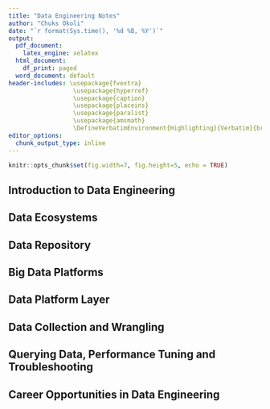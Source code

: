 ```yaml
---
title: "Data Engineering Notes"
author: "Chuks Okoli"
date: "`r format(Sys.time(), '%d %B, %Y')`"
output:
  pdf_document:
    latex_engine: xelatex
  html_document:
    df_print: paged
  word_document: default
header-includes: \usepackage{fvextra} 
                  \usepackage{hyperref} 
                  \usepackage{caption} 
                  \usepackage{placeins}
                  \usepackage{paralist}
                  \usepackage{amsmath} 
                  \DefineVerbatimEnvironment{Highlighting}{Verbatim}{breaklines,commandchars=\\\{\}}
editor_options:
  chunk_output_type: inline
---
```


```r
knitr::opts_chunk$set(fig.width=7, fig.height=5, echo = TRUE)
```

## Introduction to Data Engineering

```{=latex}
 In the simplest possible terms, the field of Data Engineering concerns itself with the mechanics for the flow and access of data. And its goal is to make quality data available for fact-finding and data-driven decision making.

The field of Data Engineering involves:
\begin{enumerate}
\item Collecting source data 
    \begin{itemize}
      \item Extracting, integrating, and organizing data from disparate sources
        \begin{compactitem}
          \item Develop tools, workflows, and processes that help data acquisition from multiple sources
          \item Design, build, and maintain scalable data architecture for storing source data
        \end{compactitem}
    \end{itemize}

\item Processing data
    \begin{itemize}
      \item Cleaning, transforming, and preparing data to make it usable
        \begin{compactitem}
          \item Implement and maintain distributed systems for large-scale data processing
          \item Design pipelines for the extraction, transformation, and loading of data into data repositories
          \item Design solutions for validating and safeguarding quality, privacy, and security of data
          \item Performance optimization
          \item Adherence to compliance guidelines
        \end{compactitem}
    \end{itemize}
    
\item Storing data
    \begin{itemize}
      \item Storing data for reliability and easy availability of data
        \begin{compactitem}
          \item Data stores for storage of processed data
          \item Scalable systems
          \item Ensuring data privacy, security, compliance, monitoring, backup, and recovery
        \end{compactitem}
    \end{itemize}
    
\item Making data available to users securely
  \begin{compactitem}
    \item APIs, services, and programs for retrieving data for end-users
    \item User access through interfaces and dashboards
    \item Checks and balances to ensure data security
  \end{compactitem}
\end{enumerate}

Modern data ecosystem includes a network of interconnected and continually evolving entities that include:
\begin{compactitem}
\item Data, that is available in a host of different formats, structures, and sources. 
\item Enterprise Data Environment, in which raw data is staged so it can be organized, cleaned, and optimized for use by end-users.
\item End-users, such as business stakeholders, analysts, and programmers who consume data for various purposes.
\end{compactitem}
Emerging technologies such as Cloud Computing, Machine Learning, and Big Data, are continually reshaping the data ecosystem and the possibilities it offers.

Data Engineers, Data Analysts, Data Scientists, Business Analysts, and Business Intelligence Analysts, all play a vital role in the ecosystem for deriving insights and business results from data. \\

\textbf{Responsibility of a Data Engineer}
\begin{compactitem}
\item Extract, organize, and integrate data from disparate sources
\item Prepare data for analysis and reporting by transforming and cleansing it
\item Design and manage data pipelines that encompasses the journey of data from source to destination systems
\item Setup and manage infrastructure for ingestion, processing and storage of data including data platforms, data stores, distributed systems, and data repositories.
\end{compactitem}

\textbf{Skillset of a Data Engineer} \\
Some of the technical skills includes knowledge of:
\begin{compactitem}
\item Operating Systems
  \begin{compactitem}
  \item UNIX
  \item Linus
  \item Windows Administrative Tools
  \item System Utilities \& Commands
  \end{compactitem}
\item Infrastructure Components
  \begin{compactitem}
  \item Virtual Machines
  \item Networking
  \item Application Services
  \item Cloud-based Services like AWS, Google Cloud Platform (GCP), IBM Cloud, Microsoft Azure 
  \end{compactitem}
\item Databases and Data Warehouses
  \begin{compactitem}
  \item RDBMS - IBM DB2, MySQL, Oracle Database, PostgreSQL
  \item NoSQL - Redis, MongoDB, Cassandra, Neo4J
  \item Data Warehouses - Oracle Exadata, IBM DB2 Warehouse on cloud, IBM Netezza Performance Server, Amazon Redshift
  \end{compactitem}
\item Data Pipelines
  \begin{compactitem}
  \item Apache Beam
  \item Airflow
  \item DataFlow
  \end{compactitem}
\item ETL Tools
  \begin{compactitem}
  \item IBM Infosphere Information Server
  \item AWS Glue
  \item Improvado
  \end{compactitem}
\item Proficiency in languages for querying, manipulating, and processing data
  \begin{compactitem}
  \item SQL for relational databases, SQL-like query languages for NoSQL databases
  \item Python, R, and Java
  \item Shell and Scripting languages such as Unix/Linux Shell and PowerShell
  \end{compactitem}
\item Big Data processing tools
  \begin{compactitem}
  \item Hadoop
  \item Hive
  \item Spark
  \end{compactitem}
\end{compactitem}

\textbf{Role of a Data Engineer} \\
The goal of Data Engineering is to make quality data available for analytics and decision-making. And it does this by collecting raw source data, processing data so it becomes usable, storing data, and making quality data available to users securely.  

The role of a Data Engineer includes:
\begin{compactitem}
\item Gathering data from disparate sources.
\item Integrating data into a unified view for data consumers.
\item Preparing data for analytics and reporting.
\item Managing data pipelines for a continuous flow of data from source to destination systems.
\item Managing the complete infrastructure for the collection, processing, and storage of data.
\end{compactitem}

To be successful in their role, Data Engineers need a mix of technical, functional, and soft skills.
\begin{compactitem}
\item Technical Skills include working with different operating systems and infrastructure components such as virtual machines, networks, and application services. It also includes working with databases and data warehouses, data pipelines, ETL tools, big data processing tools, and languages for querying, manipulating, and processing data. 
\item An understanding of the potential application of data in business is an important skill for a data engineer. Other functional skills include the ability to convert business requirements into technical specifications, an understanding of the software development lifecycle, and the areas of data quality, privacy, security, and governance. 
\item Soft Skills include interpersonal skills, the ability to work collaboratively, teamwork, and effective communication. 
\end{compactitem}
```

## Data Ecosystems

```{=latex}
A Data Engineer’s ecosystem includes the infrastructure, tools, frameworks, and processes for extracting data, architecting and managing data pipelines and data repositories, managing workflows, developing applications, and managing BI and Reporting tools.

There are two main types of data repositories - Transactional and analytical.
\begin{compactitem}
\item \textbf{Transactional systems, also known as Online Transaction Processing (or OLTP) systems}, are designed to store high-volume day-to-day operational data. Such as online banking transactions, ATM transactions, and airline bookings. While OLTP databases are typically relational, they can also be non-relational. 
\item \textbf{Analytical systems, also known as Online Analytical Processing (OLAP) systems}, are optimized for conducting complex data analytics. These include relational and non-relational databases, data warehouses, data marts, data lakes, and big data stores. The type, format, sources of data, and context of use influence which data repository is ideal.
\end{compactitem}

Based on how well-defined the structure of the data is, data can be categorized as
\begin{compactitem}
\item Structured data, that is data which is well organized in formats that can be stored in databases.
  \begin{compactitem}
  \item SQL Databases
  \item Online Transaction Processing
  \item Spreadsheet
  \item Online forms
  \item Sensors GPS and RFID
  \item Network and Web server logs
  \end{compactitem}
\item Semi-structured data, that is data which is partially organized and partially free-form.
  \begin{compactitem}
  \item E-mails
  \item XML and other markup language
  \item Binary executables
  \item TCP/IP packets
  \item Zipped files
  \item Integration of data
  \end{compactitem}
\item Unstructured data, that is data which can not be organized conventionally into rows and columns.
  \begin{compactitem}
  \item Web pages
  \item Social media feeds
  \item Images in varied file formats
  \item Video and Audio files
  \item Documents and PDF files
  \item Powerpoint presentation
  \item Media logs
  \item Surveys
  \end{compactitem}
\end{compactitem}

Data comes in a wide-ranging variety of file formats, such as, delimited text files, spreadsheets, XML, PDF, and JSON, each with its own list of benefits and limitations of use.

Data is extracted from multiple data sources, ranging from relational and non-relational databases, to APIs, web services, data streams, social platforms, and sensor devices.

Once the data is identified and gathered from different sources, it needs to be staged in a data repository so that it can be prepared for analysis. The type, format, and sources of data influence the type of data repository that can be used.

Data professionals need a host of languages that can help them extract, prepare, and analyse data. These can be classified as:
\begin{compactitem}
\item Querying languages, such as SQL, used for accessing and manipulating data from databases.
\item Programming languages such as Python, R, and Java, for developing applications and controlling application behavior.
\item Shell and Scripting languages, such as Unix/Linux Shell, and PowerShell, for automating repetitive operational tasks.
\end{compactitem}
```

## Data Repository

```{=latex}
A \textbf{Data Repository} is a general term that refers to data that has been collected, organized, and isolated so that it can be used for reporting, analytics, and also for archival purposes. 

The different types of Data Repositories include:
\begin{itemize}
\item Databases, which can be relational or non-relational, each following a set of organizational principles, the types of data they can store, and the tools that can be used to query, organize, and retrieve data.
\item Data Warehouses, that consolidate incoming data into one comprehensive store house. 
\item Data Marts, that are essentially sub-sections of a data warehouse, built to isolate data for a particular business function or use case.
\item Data Lakes, that serve as storage repositories for large amounts of structured, semi-structured, and unstructured data in their native format.
\item Big Data Stores, that provide distributed computational and storage infrastructure to store, scale, and process very large data sets.
\end{itemize}

The ETL, or Extract Transform and Load, Process is an automated process that converts raw data into analysis-ready data by:
\begin{compactitem}
\item Extracting data from source locations.
\item Transforming raw data by cleaning, enriching, standardizing, and validating it.
\item Loading the processed data into a destination system or data repository.
\end{compactitem}

The ELT, or Extract Load and Transfer, Process is a variation of the ETL Process. In this process, extracted data is loaded into the target system before the transformations are applied. This process is ideal for Data Lakes and working with Big Data.

Data Pipeline, sometimes used interchangeably with ETL and ELT, encompasses the entire journey of moving data from its source to a destination data lake or application, using the ETL or ELT process.

Data Integration Platforms combine disparate sources of data, physically or logically, to provide a unified view of the data for analytics purposes.
```

## Big Data Platforms

```{=latex}
Big Data refers to the vast amounts of data that is being produced each moment of every day, by people, tools, and machines. The sheer velocity, volume, and variety of data challenged the tools and systems used for conventional data, leading to the emergence of processing tools and platforms designed specifically for Big Data.

\textbf{V's of Big Data}
\begin{compactitem}
\item Velocity - speed at which data accumulates. Data is being generated extremely fast, in a process that never stops. Near or real-time streaming, local, and cloud-based technologies can process information very quickly. 
\item Volume - scale of the data, or the increase in the amount of data stored. 
\item Variety - the diversity of the data. Structured data fits neatly into rows and columns, in relational databases while unstructured data is not organized in a pre-defined way, like Tweets, blog posts, pictures, numbers, and video. Variety also reflects that data comes from different sources, machines, people, and processes, both internal and external to organizations. Drivers are mobile technologies, social media, wearable technologies, geo technologies, video, and many, many more. 
\item Veracity - the quality and origin of data, and its conformity to facts and accuracy. Attributes include consistency, completeness, integrity, and ambiguity. 
\item Value - our ability and need to turn data into value. \end{compactitem}

Big Data processing technologies help derive value from big data. These include NoSQL databases and Data Lakes and open-source technologies such as Apache Hadoop, Apache Hive, and Apache Spark.
\begin{compactitem}
\item Apache Hadoop provides distributed storage and processing of large datasets across clusters of computers. One of its main components, the Hadoop File Distribution System, or HDFS, is a storage system for big data.
\item Apache Hive is a data warehouse software for reading, writing, and managing large datasets files that are stored directly in either HDFS or other data storage systems such as Apache HBase.
\item Apache Spark is a general-purpose data processing engine designed to extract and process large volumes of data. It is used to perform complex analytics in real-time.
\end{compactitem}

```

## Data Platform Layer

```{=latex}
The architecture of a data platform can be seen as a set of layers, or functional components, each one performing a set of specific tasks. These layers include:
\begin{itemize}
\item \textbf{Data Ingestion Layer:} Responsible for connecting to source systems and bringing data into the platform. It transfers data in streaming or batch modes and maintains metadata about the collected data.
\item \textbf{Data Storage and Integration Layer:} Stores data for processing, transforms and merges data logically or physically, and makes data available for processing in streaming and batch modes. Relational and non-relational databases are commonly used in this layer.
\item \textbf{Data Processing Layer:} Processes data by performing validations, transformations, and applying business logic. It reads data from storage, supports querying tools and programming languages, and allows analysts and data scientists to work with the data.
\item \textbf{Analysis and User Interface Layer:} Delivers processed data to various users, including business intelligence analysts, data scientists, and other applications. It supports querying tools, programming languages, APIs, and visualization tools like dashboards and business intelligence applications.
\item \textbf{Data Pipeline Layer:} Overlaying other layers, it implements and maintains a continuously flowing data pipeline. It uses Extract, Transform, and Load (ETL) tools such as Apache Airflow and DataFlow to ensure a smooth data flow across the platform.
\end{itemize}

A well-designed data repository is essential for building a system that is scalable and capable of performing during high workloads. 

The choice or design of a data store is influenced by the type and volume of data that needs to be stored, the intended use of data, and storage considerations. The privacy, security, and governance needs of your organization also influence this choice.

The CIA, or Confidentiality, Integrity, and Availability triad are three key components of an effective strategy for information security. The CIA triad is applicable to all facets of security, be it infrastructure, network, application, or data security.
```

## Data Collection and Wrangling

```{=latex}
Depending on where the data must be sourced from, there are a number of methods and tools available for gathering data. These include query languages for extracting data from databases, APIs, Web Scraping, Data Streams, RSS Feeds, and Data Exchanges. 

Once the data you need has been gathered and imported, your next step is to make it analytics-ready. This is where the process of Data Wrangling, or Data Munging, comes in. 

Data Wrangling involves a whole range of transformations and cleansing activities performed on the data. Transformation of raw data includes the tasks you undertake to: 
\begin{compactitem}
\item Structurally manipulate and combine data using Joins and Unions. 
\item Normalize data, that is, clean the database of unused and redundant data.
\item Denormalize data, that is, combine data from multiple tables into a single table so that it can be queried faster.
\end{compactitem}

Cleansing activities include: 
\begin{compactitem}
\item Profiling data to uncover anomalies and quality issues.
\item Visualizing data using statistical methods in order to spot outliers. 
\item Fixing issues such as missing values, duplicate data, irrelevant data, inconsistent formats, syntax errors, and outliers. 
\end{compactitem}

A variety of software and tools are available for the data wrangling process. Some of the popularly used ones include Excel Power Query, Spreadsheets, OpenRefine, Google DataPrep, Watson Studio Refinery, Trifacta Wrangler, Python, and R, each with their own set of features, strengths, limitations, and applications.
```

## Querying Data, Performance Tuning and Troubleshooting
```{=latex}
\begin{compactitem}
\item In order for raw data to become analytics-ready, a number of transformation and cleansing tasks need to be performed on raw data. And that requires you to understand your dataset from multiple perspectives. One of the ways in which you can explore your dataset is to query it. 
\item Basic querying techniques can help you explore your data, such as, counting and aggregating a dataset, identifying extreme values, slicing data, sorting data, filtering patterns, and grouping data.
\item In a data engineering lifecycle, the performance of data pipelines, platforms, databases, applications, tools, queries, and scheduled jobs, need to be constantly monitored for performance and availability. 
\item The performance of a data pipeline can get impacted if the workload increases significantly, or there are application failures, or a scheduled job does not work as expected, or some of the tools in the pipeline run into compatibility issues. 
\item Databases are susceptible to outages, capacity overutilization, application slowdown, and conflicting activities and queries being executed simultaneously. 
\item Monitoring and alerting systems collect quantitative data in real time to give visibility into the performance of data pipelines, platforms, databases, applications, tools, queries, scheduled jobs, and more.
\item Time-based and condition-based maintenance schedules generate data that helps identify systems and procedures responsible for faults and low availability.
\end{compactitem}
```

## Career Opportunities in Data Engineering
```{=latex}
Data Engineering is reported to be one of the top ten jobs experiencing tremendous growth in the U.S. today. It is also reported to be one of the fastest growing tech occupations with year-over-year growth of around 50%. 

Currently, the demand for skilled data engineers far outweighs the supply, which means companies are willing to pay a premium to hire skilled data engineers.

Data engineering roles in organizations tend to break the specialization up into Data Architecture, Database Design and Architecture, Data Platforms, Data Pipelines and ETL, Data Warehouses, and Big Data.

Regardless of the niche you choose to specialize in, knowledge of operating systems, languages, databases, and infrastructure components, is essential. 

To work your way up from a Junior Data Engineer to a Lead or Principal Data Engineer, you need to continually advance your technical, functional, and soft skills from a foundational level to an expert level. You need to not only expand your skills in your niche area, but also into other areas of data engineering at the same time.

Big Data Engineers and Machine Learning Engineers are some of the emerging roles in this field and they require specialized skills in addition to basic data engineering.

There are several paths you can consider in order to gain entry into the data engineering field. 
\begin{compactitem}
\item An academic degree in Computer Science or engineering qualifies you for an entry-level job.
\item If you are not a graduate, or a graduate in a non-relate stream, you can earn professional certifications from online multi-course specializations offered by learning platforms such as Coursera, edX, and Udacity.
\item If you have a coding background, or you are an IT Support Specialist, a Software Tester, a Programmer, or a data professional such as a Statistician, Data Analyst, or BI Analyst, you can upskill with the help of online courses to become a Data Engineer. 
\end{compactitem}

```


